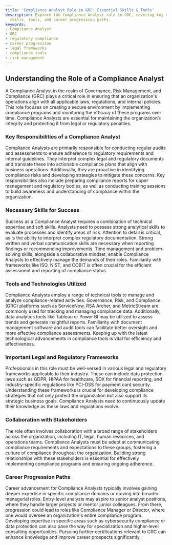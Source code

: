 ```yaml
---
title: 'Compliance Analyst Role in GRC: Essential Skills & Tools'
description: Explore the Compliance Analyst role in GRC, covering key responsibilities,
  skills, tools, and career progression paths.
keywords:
- Compliance Analyst
- GRC
- regulatory compliance
- career progression
- legal frameworks
- compliance tools
- risk management
---
```


## Understanding the Role of a Compliance Analyst

A Compliance Analyst in the realm of Governance, Risk Management, and Compliance (GRC) plays a critical role in ensuring that an organization's operations align with all applicable laws, regulations, and internal policies. This role focuses on creating a secure environment by implementing compliance programs and monitoring the efficacy of these programs over time. Compliance Analysts are essential for maintaining the organization’s integrity and protecting it from legal or regulatory penalties.

### Key Responsibilities of a Compliance Analyst

Compliance Analysts are primarily responsible for conducting regular audits and assessments to ensure adherence to regulatory requirements and internal guidelines. They interpret complex legal and regulatory documents and translate these into actionable compliance plans that align with business operations. Additionally, they are proactive in identifying compliance risks and developing strategies to mitigate these concerns. Key responsibilities also include preparing compliance reports for upper management and regulatory bodies, as well as conducting training sessions to build awareness and understanding of compliance within the organization.

### Necessary Skills for Success

Success as a Compliance Analyst requires a combination of technical expertise and soft skills. Analysts need to possess strong analytical skills to evaluate processes and identify areas of risk. Attention to detail is critical, as is the ability to interpret complex regulatory documentation. Strong written and verbal communication skills are necessary when reporting findings or recommending improvements. Time management and problem-solving skills, alongside a collaborative mindset, enable Compliance Analysts to effectively manage the demands of their roles. Familiarity with frameworks like ISO, NIST, and COBIT is often crucial for the efficient assessment and reporting of compliance status.

### Tools and Technologies Utilized

Compliance Analysts employ a range of technical tools to manage and analyze compliance-related activities. Governance, Risk, and Compliance (GRC) platforms such as ServiceNow, RSA Archer, and MetricStream are commonly used for tracking and managing compliance data. Additionally, data analytics tools like Tableau or Power BI may be utilized to assess trends and generate insightful reports. Familiarity with document management software and audit tools can facilitate better oversight and more effective compliance assessments. Keeping up with the latest technological advancements in compliance tools is vital for efficiency and effectiveness.

### Important Legal and Regulatory Frameworks

Professionals in this role must be well-versed in various legal and regulatory frameworks applicable to their industry. These can include data protection laws such as GDPR, HIPAA for healthcare, SOX for financial reporting, and industry-specific regulations like PCI-DSS for payment card security. Understanding these frameworks is crucial for developing compliance strategies that not only protect the organization but also support its strategic business goals. Compliance Analysts need to continuously update their knowledge as these laws and regulations evolve.

### Collaboration with Stakeholders

The role often involves collaboration with a broad range of stakeholders across the organization, including IT, legal, human resources, and operations teams. Compliance Analysts must be adept at communicating compliance requirements and expectations to these groups, fostering a culture of compliance throughout the organization. Building strong relationships with these stakeholders is essential for effectively implementing compliance programs and ensuring ongoing adherence.

### Career Progression Paths

Career advancement for Compliance Analysts typically involves gaining deeper expertise in specific compliance domains or moving into broader managerial roles. Entry-level analysts may aspire to senior analyst positions, where they handle larger projects or mentor junior colleagues. From there, progression could lead to roles like Compliance Manager or Director, where one would oversee an organization's entire compliance program. Developing expertise in specific areas such as cybersecurity compliance or data protection can also pave the way for specialization and higher-level consulting opportunities. Pursuing further certifications relevant to GRC can enhance knowledge and improve career prospects significantly.